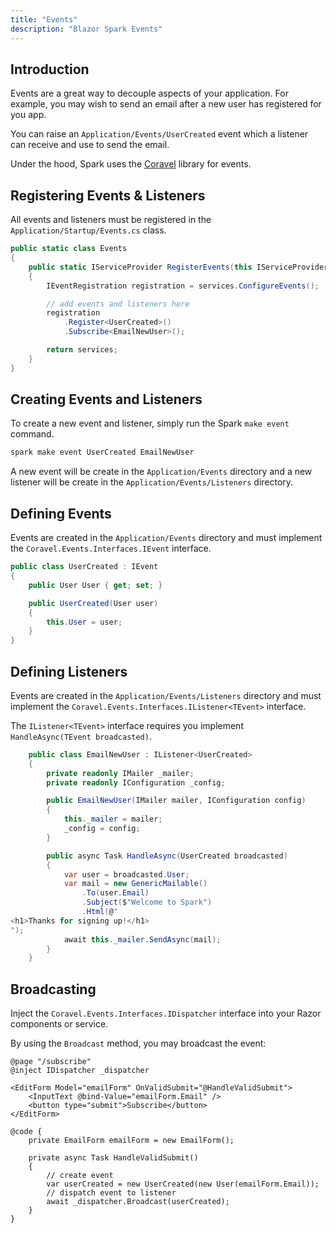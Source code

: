 ```yaml
---
title: "Events"
description: "Blazor Spark Events"
---
```


## Introduction
Events are a great way to decouple aspects of your application. For example, you may wish to send an email after a new user has registered for you app. 

You can raise an `Application/Events/UserCreated` event which a listener can receive and use to send the email.

Under the hood, Spark uses the [Coravel](https://github.com/jamesmh/coravel) library for events.

## Registering Events & Listeners
All events and listeners must be registered in the `Application/Startup/Events.cs` class.
```csharp
public static class Events
{
    public static IServiceProvider RegisterEvents(this IServiceProvider services)
    {
        IEventRegistration registration = services.ConfigureEvents();

        // add events and listeners here
        registration
            .Register<UserCreated>()
            .Subscribe<EmailNewUser>();

        return services;
    }
}
```

## Creating Events and Listeners
To create a new event and listener, simply run the Spark  `make event` command.

```bash
spark make event UserCreated EmailNewUser
```

A new event will be create in the `Application/Events` directory and a new listener will be create in the `Application/Events/Listeners` directory.

## Defining Events
Events are created in the `Application/Events` directory and must implement the `Coravel.Events.Interfaces.IEvent` interface.
```csharp
public class UserCreated : IEvent
{
    public User User { get; set; }

    public UserCreated(User user)
    {
        this.User = user;
    }
}
```

## Defining Listeners
Events are created in the `Application/Events/Listeners` directory and must implement the `Coravel.Events.Interfaces.IListener<TEvent>` interface.

The `IListener<TEvent>` interface requires you implement `HandleAsync(TEvent broadcasted)`.
```csharp
    public class EmailNewUser : IListener<UserCreated>
    {
        private readonly IMailer _mailer;
        private readonly IConfiguration _config;

        public EmailNewUser(IMailer mailer, IConfiguration config)
        {
            this._mailer = mailer;
            _config = config;
        }

        public async Task HandleAsync(UserCreated broadcasted)
        {
            var user = broadcasted.User;
            var mail = new GenericMailable()
                .To(user.Email)
                .Subject($"Welcome to Spark")
                .Html(@"
<h1>Thanks for signing up!</h1>
");
            await this._mailer.SendAsync(mail);
        }
    }
```

## Broadcasting
Inject the `Coravel.Events.Interfaces.IDispatcher` interface into your Razor components or service.

By using the `Broadcast` method, you may broadcast the event:

```razor
@page "/subscribe"
@inject IDispatcher _dispatcher

<EditForm Model="emailForm" OnValidSubmit="@HandleValidSubmit">
    <InputText @bind-Value="emailForm.Email" />
    <button type="submit">Subscribe</button>
</EditForm>

@code {
    private EmailForm emailForm = new EmailForm();

    private async Task HandleValidSubmit()
    {
        // create event
        var userCreated = new UserCreated(new User(emailForm.Email));
        // dispatch event to listener
        await _dispatcher.Broadcast(userCreated);
    }
}
```